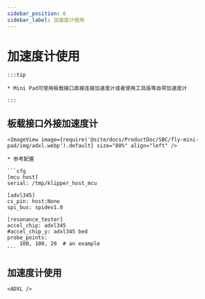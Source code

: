 ```yaml
---
sidebar_position: 6
sidebar_label: 加速度计使用
---
```





# 加速度计使用

    :::tip

    * Mini Pad可使用板载接口直接连接加速度计或者使用工具版等自带加速度计

    :::

## 板载接口外接加速度计

    <ImageView image={require('@site/docs/ProductDoc/SBC/fly-mini-pad/img/adxl.webp').default} size="80%" align="left" />

    * 参考配置

    ```cfg
    [mcu host]
    serial: /tmp/klipper_host_mcu

    [adxl345]
    cs_pin: host:None
    spi_bus: spidev1.0

    [resonance_tester]
    accel_chip: adxl345
    #accel_chip_y: adxl345 bed
    probe_points:
        100, 100, 20  # an example
    ```

## 加速度计使用

    <ADXL />